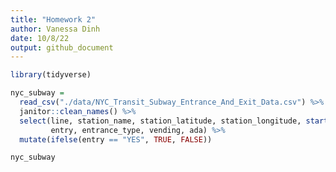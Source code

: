 ```yaml
---
title: "Homework 2"
author: Vanessa Dinh
date: 10/8/22
output: github_document
---
```


```r
library(tidyverse)
```

```r
nyc_subway = 
  read_csv("./data/NYC_Transit_Subway_Entrance_And_Exit_Data.csv") %>% 
  janitor::clean_names() %>% 
  select(line, station_name, station_latitude, station_longitude, starts_with("route"), 
         entry, entrance_type, vending, ada) %>% 
  mutate(ifelse(entry == "YES", TRUE, FALSE))

nyc_subway
```


